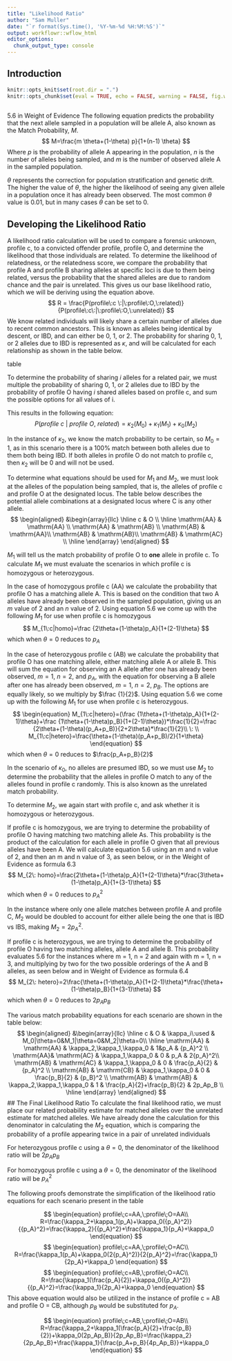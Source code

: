 ```yaml
---
title: "Likelihood Ratio"
author: "Sam Muller"
date: "`r format(Sys.time(), '%Y-%m-%d %H:%M:%S')`"
output: workflowr::wflow_html
editor_options:
  chunk_output_type: console
---
```


## Introduction

```r
knitr::opts_knit$set(root.dir = ".")
knitr::opts_chunk$set(eval = TRUE, echo = FALSE, warning = FALSE, fig.width = 7, fig.height = 6)
                      
```

5.6 in Weight of Evidence 
The following equation predicts the probability that the next allele sampled in a population will be allele A, also known as the Match Probability, $M$. 
$$
M=\frac{m \theta+(1-\theta) p}{1+(n-1) \theta}
$$
Where $p$ is the probability of allele A appearing in the population, $n$ is the number of alleles being sampled, and $m$ is the number of observed allele A in the sampled population. 

$\theta$ represents the correction for population stratification and genetic drift. The higher the value of $\theta$, the higher the likelihood of seeing any given allele in a population once it has already been observed. The most common $\theta$ value is 0.01, but in many cases $\theta$ can be set to 0. 

## Developing the Likelihood Ratio

A likelihood ratio calculation will be used to compare a forensic unknown, profile c, to a convicted offender profile, profile O, and determine the likelihood that those individuals are related. 
To determine the likelihood of relatedness, or the relatedness score, we compare the probability that profile A and profile B sharing alleles at specific loci is due to them being related, versus the probability that the shared alleles are due to random chance and the pair is unrelated. 
This gives us our base likelihood ratio, which we will be deriving using the equation above.
$$
R = \frac{P(profile\:c \:|\:profile\:O,\:related)}{P(profile\:c\:|\:profile\:O,\:unrelated)}
$$
We know related individuals will likely share a certain number of alleles due to recent common ancestors. This is known as alleles being identical by descent, or IBD, and can either be 0, 1, or 2. The probability for sharing 0, 1, or 2 alleles due to IBD is represented as $\kappa$, and will be calculated for each relationship as shown in the table below. 

table

To determine the probability of sharing $i$ alleles for a related pair, we must multiple the probability of sharing 0, 1, or 2 alleles due to IBD by the probability of profile O having $i$ shared alleles based on profile c, and sum the possible options for all values of i. 

This results in the following equation:
$$
P(profile\:c\:|\:profile\:O,\:related)=\kappa_2(M_0)+\kappa_1(M_1)+\kappa_0(M_2)
$$

In the instance of $\kappa_2$, we know the match probability to be certain, so $M_0 = 1$, as in this scenario there is a 100% match between both alleles due to them both being IBD. If both alleles in profile O do not match to profile c, then $\kappa_2$ will be 0 and will not be used. 

To determine what equations should be used for $M_1$ and $M_2$, we must look at the alleles of the population being sampled, that is, the alleles of profile c and profile O at the designated locus. 
The table below describes the potential allele combinations at a designated locus where C is any other allele.
$$
\begin{aligned}
&\begin{array}{llc}
\hline c & O \\
\hline \mathrm{AA} & \mathrm{AA} \\
\mathrm{AA} & \mathrm{AB} \\
\mathrm{AB} & \mathrm{AA}\\
\mathrm{AB} & \mathrm{AB}\\
\mathrm{AB} & \mathrm{AC} \\
\hline
\end{array}
\end{aligned}
$$

$M_1$ will tell us the match probability of profile O to **one** allele in profile c. To calculate $M_1$ we must evaluate the scenarios in which profile c is homozygous or heterozygous. 

In the case of homozygous profile c (AA) we calculate the probability that profile O has a matching allele A. This is based on the condition that two A alleles have already been observed in the sampled population, giving us an $m$ value of 2 and an $n$ value of 2. Using equation 5.6 we come up with the following $M_1$ for use when profile c is homozygous
$$
M_{1\:c|homo}=\frac {2\theta+(1-\theta)p_A}{1+(2-1)\theta}
$$
which when $\theta = 0$ reduces to $p_A$

In the case of heterozygous profile c (AB) we calculate the probability that profile O has one matching allele, either matching allele A or allele B. This will sum the equation for observing an A allele after one has already been observed, $m = 1$, $n = 2$, and $p_A$, with the equation for observing a B allele after one has already been observed, $m = 1$, $n = 2$, $p_B$. The options are equally likely, so we multiply by $\frac {1}{2}$. Using equation 5.6 we come up with the following $M_1$ for use when profile c is heterozygous.  
$$
\begin{equation}
M_{1\:c|hetero}=(\frac {1\theta+(1-\theta)p_A}{1+(2-1)\theta}+\frac {1\theta+(1-\theta)p_B}{1+(2-1)\theta})*\frac{1}{2}=\frac {2\theta+(1-\theta)(p_A+p_B)}{2+2\theta}*\frac{1}{2}\\
\: \\
M_{1\:c|hetero}=\frac{\theta+(1-\theta)(p_A+p_B)/2}{1+\theta}
\end{equation}
$$
which when $\theta = 0$ reduces to $\frac{p_A+p_B}{2}$

In the scenario of $\kappa_0$, no alleles are presumed IBD, so we must use $M_2$ to determine the probability that the alleles in profile O match to any of the alleles found in profile c randomly. This is also known as the unrelated match probability. 

To determine $M_2$, we again start with profile c, and ask whether it is homozygous or heterozygous. 

If profile c is homozygous, we are trying to determine the probability of profile O having matching two matching allele As. This probability is the product of the calculation for each allele in profile O given that all previous alleles have been A. We will calculate equation 5.6 using an m and n value of 2, and then an m and n value of 3, as seen below, or in the Weight of Evidence as formula 6.3
$$
M_{2\: homo}=\frac{2\theta+(1-\theta)p_A}{1+(2-1)\theta}*\frac{3\theta+(1-\theta)p_A}{1+(3-1)\theta}
$$
which when $\theta = 0$ reduces to ${p_A}^2$

In the instance where only one allele matches between profile A and profile C, $M_2$ would be doubled to account for either allele being the one that is IBD vs IBS, making $M_2 = 2{p_A}^2$.

If profile c is heterozygous, we are trying to determine the probability of profile O having two matching alleles, allele A and allele B. This probability evaluates 5.6 for the instances where m = 1, n = 2 and again with m = 1, n = 3, and multiplying by two for the two possible orderings of the A and B alleles, as seen below and in Weight of Evidence as formula 6.4
$$
M_{2\: hetero}=2\frac{\theta+(1-\theta)p_A}{1+(2-1)\theta}*\frac{\theta+(1-\theta)p_B}{1+(3-1)\theta}
$$
which when $\theta = 0$ reduces to $2p_Ap_B$

The various match probability equations for each scenario are shown in the table below:
$$
\begin{aligned}
&\begin{array}{llc}
\hline c & O & \kappa_i\:used & M_0|\theta=0&M_1|\theta=0&M_2|\theta=0\\
\hline \mathrm{AA} & \mathrm{AA} & \kappa_2,\kappa_1,\kappa_0 & 1&p_A & {p_A}^2 \\
\mathrm{AA}& \mathrm{AC} & \kappa_1,\kappa_0 & 0 & p_A & 2{p_A}^2\\
\mathrm{AB} & \mathrm{AC} & \kappa_1,\kappa_0 & 0 & \frac{p_A}{2} & {p_A}^2 \\
\mathrm{AB} & \mathrm{CB} & \kappa_1,\kappa_0 & 0 & \frac{p_B}{2} & {p_B}^2 \\
\mathrm{AB} & \mathrm{AB} & \kappa_2,\kappa_1,\kappa_0 & 1 & \frac{p_A}{2}+\frac{p_B}{2} & 2p_Ap_B \\
\hline
\end{array}
\end{aligned}
$$
## The Final Likelihood Ratio
To calculate the final likelihood ratio, we must place our related probability estimate for matched alleles over the unrelated estimate for matched alleles.
We have already done the calculation for this denominator in calculating the $M_2$ equation, which is comparing the probability of a profile appearing twice in a pair of unrelated individuals

For heterozygous profile c using a $\theta=0$, the denominator of the likelihood ratio will be $2p_Ap_B$

For homozygous profile c using a $\theta=0$, the denominator of the likelihood ratio will be ${p_A}^2$

The following proofs demonstrate the simplification of the likelihood ratio equations for each scenario present in the table

$$
\begin{equation}
profile\;c=AA,\;profile\;O=AA\\
R=\frac{\kappa_2+\kappa_1(p_A)+\kappa_0({p_A}^2)}{{p_A}^2}=\frac{\kappa_2}{{p_A}^2}+\frac{\kappa_1}{p_A}+\kappa_0
\end{equation}
$$
$$
\begin{equation}
profile\;c=AA,\;profile\;O=AC\\
R=\frac{\kappa_1(p_A)+\kappa_0(2{p_A}^2)}{2{p_A}^2}=\frac{\kappa_1}{2p_A}+\kappa_0
\end{equation}
$$
$$
\begin{equation}
profile\;c=AB,\;profile\;O=AC\\
R=\frac{\kappa_1(\frac{p_A}{2})+\kappa_0({p_A}^2)}{{p_A}^2}=\frac{\kappa_1}{2p_A}+\kappa_0
\end{equation}
$$
This above equation would also be utilized in the instance of profile c = AB and profile O = CB, although $p_B$ would be substituted for $p_A$.

$$
\begin{equation}
profile\;c=AB,\;profile\;O=AB\\
R=\frac{\kappa_2+\kappa_1(\frac{p_A}{2}+\frac{p_B}{2})+\kappa_0(2p_Ap_B)}{2p_Ap_B}=\frac{\kappa_2}{2p_Ap_B}+\frac{\kappa_1}{\frac{p_A+p_B}{4p_Ap_B}}+\kappa_0
\end{equation}
$$



